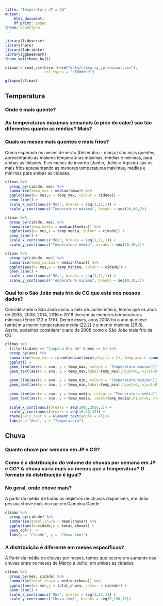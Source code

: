 ```yaml
---
title: "Temperatura JP x CG"
output:
    html_document:
    df_print: paged
theme: sandstone
---
```


```r
library(tidyverse)
library(here)
library(lubridate)
library(ggbeeswarm)
theme_set(theme_bw())
```

```r
climas = read_csv(here::here("data/clima_cg_jp-semanal.csv"), 
                  col_types = "cTdddddd")

glimpse(climas)
```

## Temperatura

### Onde é mais quente?


### As temperaturas máximas semanais (o pico do calor) são tão diferentes quanto as médias? Mais?  


### Quais os meses mais quentes e mais frios? 

Como esperado os meses de verão (Dezembro - março) são mais quentes, apresentando as maiores temperaturas máximas, médias e mínimas, para ambas as cidades. E os meses de inverno (Junho, Julho e Agosto) são os mais frios apresentando as menores temperaturas máximas, médias e mínimas para ambas as cidades.
```r
climas %>%
  group_by(cidade, mes) %>%
  summarise(temp_max = median(tmax)) %>%
  ggplot(aes(x= mes,y = temp_max, colour = cidade)) + 
  geom_line() +
  scale_x_continuous("Mês", breaks = seq(1,12,1)) +
  scale_y_continuous("Temperatura máxima", breaks = seq(20,40,2))

climas %>%
  group_by(cidade, mes) %>%
  summarise(temp_media = median(tmedia)) %>%
  ggplot(aes(x= mes,y = temp_media, colour = cidade)) + 
  geom_line() +
  scale_x_continuous("Mês", breaks = seq(1,12,1)) +
  scale_y_continuous("Temperatura média", breaks = seq(20,40,2))

climas %>%
  group_by(cidade, mes) %>%
  summarise(temp_minima = median(tmin)) %>%
  ggplot(aes(x= mes,y = temp_minima, colour = cidade)) + 
  geom_line() +
  scale_x_continuous("Mês", breaks = seq(1,12,1)) +
  scale_y_continuous("Temperatura mínima", breaks = seq(0,30,2))
```

### Qual foi o São João  mais frio de CG que está nos nossos dados?
Considerando o São João como o mês de Junho inteiro, temos que os anos de 2003, 2008, 2014, 2016 e 2018 tiveram as menores temperaturas mínimas (Entre 17.3 e 17.6). Dentre esses, anos 2008 foi o ano que teve também a menor temperatura média (22.2) e a menor máxima (26.8). Assim, podemos considerar o ano de 2008 como o São João mais frio de CG.
```r
climas %>%
  filter(cidade == "Campina Grande" & mes == 6) %>%
  group_by(ano) %>%
  summarise(temp_min = round(median(tmin),digits = 1), temp_max = round(median(tmax),digits = 1), temp_media = round(median(tmedia),digits = 1)) %>%
  ggplot() +
  geom_line(aes(x = ano, y = temp_max, colour = "Temperatura máxima")) +
  geom_text(aes(x = ano, y = temp_max,label=temp_max),hjust=0, vjust=0, size=2.5) +
  
  geom_line(aes(x = ano, y = temp_min, colour = "Temperatura mínima")) +
  geom_text(aes(x = ano, y = temp_min,label=temp_min),hjust=0, vjust=0, size=2.5) +
    
  geom_line(aes(x = ano, y = temp_media, colour = "Temperatura média")) +
  geom_text(aes(x = ano, y = temp_media, label=temp_media),hjust=0, vjust=0, size=2.5) +
      
  scale_x_continuous(breaks = seq(1995,2018,2)) +
  scale_y_continuous(breaks = seq(16,40,10)) +
  theme(axis.text.x = element_text(angle = 45))+
  labs(x = "Ano", y = "Temperatura")
```


## Chuva

### Quanto chove por semana em JP e CG?

### Como é a distribuição do volume de chuvas por semana em JP e CG? A chuva varia mais ou menos que a temperatura? O formato da distribuição é igual? 

### No geral, onde chove mais?
A partir da média de todos os registros de chuvas disponíveis, em João pessoa chove mais do que em Campina Gande.

```r
climas %>%
  group_by(cidade) %>%
  summarise(total_chuva = mean(chuva)) %>%
  ggplot(aes(x=cidade,y = total_chuva)) + 
  geom_col()  +
  labs(x = "Cidade", y = "Chuva (mm)")
```

### A distribuição é diferente em meses específicos? 
A Partir da média de chuvas por meses, temos que ocorre um aumento nas chuvas entre os meses de Março a Julho, em ambas as cidades. 
 
```r
climas %>%
  group_by(mes, cidade) %>%
  summarise(total_chuva = median(chuva)) %>%
  ggplot(aes(x= mes,y = total_chuva, colour = cidade)) + 
  geom_line() +
  scale_x_continuous("Mês", breaks = seq(1,12,1)) +
  scale_y_continuous("Chuva (mm)", breaks = seq(0,100,10))
```